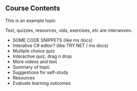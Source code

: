 ## Course Contents

This is an example topic

Text, quizzes, resources, vids, exercises, etc are interwoven.

- SOME CODE SNIPPETS (like ms docs)
- Interative C# editor? (like TRY.NET / ms docs)
- Multiple choice quiz
- Interactive quiz, drag n drop
- More videos and text
- Summary of topic
- Suggestions for self-study
- Resources
- Evaluate learning outcomes
